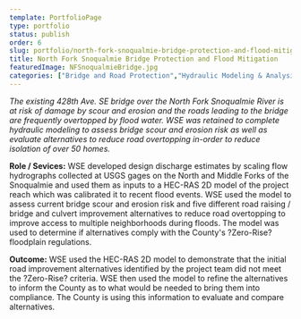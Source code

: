 ```yaml
---
template: PortfolioPage
type: portfolio
status: publish
order: 6
slug: portfolio/north-fork-snoqualmie-bridge-protection-and-flood-mitigation
title: North Fork Snoqualmie Bridge Protection and Flood Mitigation
featuredImage: NFSnoqualmieBridge.jpg
categories: ["Bridge and Road Protection","Hydraulic Modeling & Analysis"]
---
```


_The existing 428th Ave. SE bridge over the North Fork Snoqualmie River is at risk of damage by scour and erosion and the roads leading to the bridge are frequently overtopped by flood water. WSE was retained to complete hydraulic modeling to assess bridge scour and erosion risk as well as evaluate alternatives to reduce road overtopping in-order to reduce isolation of over 50 homes._

  

**Role / Sevices:** WSE developed design discharge estimates by scaling flow hydrographs collected at USGS gages on the North and Middle Forks of the Snoqualmie and used them as inputs to a HEC-RAS 2D model of the project reach which was calibrated it to recent flood events. WSE used the model to assess current bridge scour and erosion risk and five different road raising / bridge and culvert improvement alternatives to reduce road overtopping to improve access to multiple neighborhoods during floods. The model was used to determine if alternatives comply with the County's ?Zero-Rise? floodplain regulations.

  
**Outcome:** WSE used the HEC-RAS 2D model to demonstrate that the initial road improvement alternatives identified by the project team did not meet the ?Zero-Rise? criteria. WSE then used the model to refine the alternatives to inform the County as to what would be needed to bring them into compliance. The County is using this information to evaluate and compare alternatives.